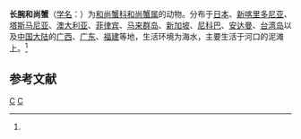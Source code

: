 {{Speciesbox 
| taxon = Mictyris longicarpus
| binomial_authority = (Latreille, 1806)<ref name='id11923'>{{cite web| url =http://www.bioinfo.cn/db05/BjdwSpecies.php?action=view&id=11923| title =长腕和尚蟹| work =《中国动物物种编目数据库》| publisher =中国科学院微生物研究所| author =中国科学院动物研究所| accessdate =2009-04-28| deadurl =yes| archiveurl =https://web.archive.org/web/20131203122335/http://www.bioinfo.cn/db05/BjdwSpecies.php?action=view| archivedate =2013-12-03}}</ref>
}}

'''长腕和尚蟹'''（[[学名|学名]]：{{lang|la|''Mictyris longicarpus''}}）为[[和尚蟹科|和尚蟹科]][[和尚蟹属|和尚蟹属]]的动物。分布于[[日本|日本]]、[[新喀里多尼亚|新喀里多尼亚]]、[[塔斯马尼亚|塔斯马尼亚]]、[[澳大利亚|澳大利亚]]、[[菲律宾|菲律宾]]、[[马来群岛|马来群岛]]、[[新加坡|新加坡]]、[[尼科巴|尼科巴]]、[[安达曼|安达曼]]、[[台湾岛|台湾岛]]以及[[中国大陆|中国大陆]]的[[广西|广西]]、[[广东|广东]]、[[福建|福建]]等地，生活环境为海水，主要生活于河口的泥滩上。<ref name='id11923'/>

== 参考文献 ==
{{reflist}}

{{taxonbar}}
[[Category:_1806年描述的动物|C]]
[[Category:和尚蟹属|C]]